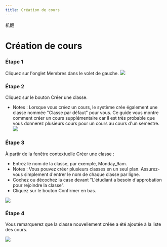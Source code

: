 ```yaml
--- 
title: Création de cours
--- 
```



机翻
# Création de cours

### Étape 1 
 Cliquez sur l'onglet Membres dans le volet de gauche. 
 ![]( /Img/ulearning/teacher/class01.png) 
 
 ### Étape 2 
 
 Cliquez sur le bouton Créer une classe. 
 - Notes : Lorsque vous créez un cours, le système crée également une classe nommée "Classe par défaut" pour vous. Ce guide vous montre comment créer un cours supplémentaire car il est très probable que vous donnerez plusieurs cours pour un cours au cours d'un semestre. 
 ![]( /Img/ulearning/teacher/class02.png) 
 
 ### Étape 3 
 
 À partir de la fenêtre contextuelle Créer une classe : 
 - Entrez le nom de la classe, par exemple, Monday_9am. 
 - Notes : Vous pouvez créer plusieurs classes en un seul plan. Assurez-vous simplement d'entrer le nom de chaque classe par ligne. 
 - Cochez ou décochez la case devant "L'étudiant a besoin d'approbation pour rejoindre la classe". 
 - Cliquez sur le bouton Confirmer en bas. 
 
 ![]( /Img/ulearning/teacher/class03.png) 
 ### Étape 4 
 
 Vous remarquerez que la classe nouvellement créée a été ajoutée à la liste des cours. 
 
 ![]( /Img/ulearning/teacher/class04.png)
